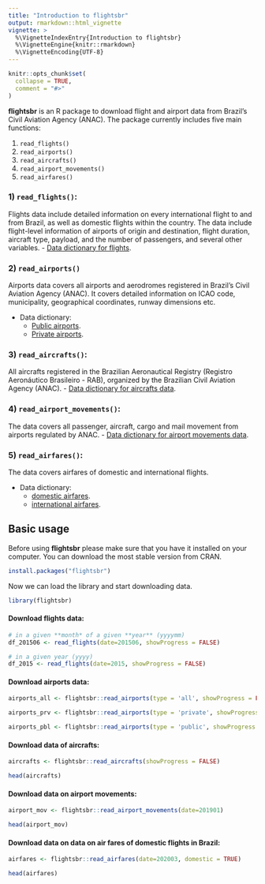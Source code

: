 ```yaml
---
title: "Introduction to flightsbr"
output: rmarkdown::html_vignette
vignette: >
  %\VignetteIndexEntry{Introduction to flightsbr}
  %\VignetteEngine{knitr::rmarkdown}
  %\VignetteEncoding{UTF-8}
---
```


```r
knitr::opts_chunk$set(
  collapse = TRUE,
  comment = "#>"
)
```

**flightsbr** is an R package to download flight and airport data from Brazil’s Civil Aviation Agency (ANAC). The package currently includes five main functions:

1. `read_flights()`
2. `read_airports()`
3. `read_aircrafts()`
4. `read_airport_movements()`
5. `read_airfares()`

### 1) `read_flights()`:
Flights data include detailed information on every international flight to and from Brazil, as well as domestic flights within the country. The data include flight-level information of airports of origin and destination, flight duration, aircraft  type, payload, and the number of passengers, and several other variables. 
- [Data dictionary for flights](https://www.gov.br/anac/pt-br/assuntos/regulados/empresas-aereas/Instrucoes-para-a-elaboracao-e-apresentacao-das-demonstracoes-contabeis/descricao-de-variaveis).


### 2) `read_airports()`
Airports data covers all airports and aerodromes registered in Brazil’s Civil Aviation Agency (ANAC).  It covers detailed information on ICAO code, municipality, geographical coordinates, runway dimensions etc.

- Data dictionary: 
  - [Public airports](https://www.anac.gov.br/acesso-a-informacao/dados-abertos/areas-de-atuacao/aerodromos/lista-de-aerodromos-publicos-v2/70-lista-de-aerodromos-publicos-v2).
  - [Private airports](https://www.anac.gov.br/acesso-a-informacao/dados-abertos/areas-de-atuacao/aerodromos/lista-de-aerodromos-privados-v2).

### 3) `read_aircrafts()`:
All aircrafts registered in the Brazilian Aeronautical Registry (Registro Aeronáutico Brasileiro - RAB), organized by the Brazilian Civil Aviation Agency (ANAC).
- [Data dictionary for aircrafts data](https://www.anac.gov.br/acesso-a-informacao/dados-abertos/areas-de-atuacao/aeronaves/registro-aeronautico-brasileiro/5-registro-aeronautico-brasileiro).


### 4) `read_airport_movements()`:
The data covers all passenger, aircraft, cargo and mail movement from airports regulated by ANAC.
- [Data dictionary for airport movements data](https://www.anac.gov.br/acesso-a-informacao/dados-abertos/areas-de-atuacao/operador-aeroportuario/operador-aeroportuario-dados-de-movimentacao-aeroportuaria/metadados-do-conjunto-de-dados-dados-de-movimentacao-aeroportuaria).



### 5) `read_airfares()`:
The data covers airfares of domestic and international flights.

- Data dictionary: 
  - [domestic airfares](https://www.anac.gov.br/acesso-a-informacao/dados-abertos/areas-de-atuacao/voos-e-operacoes-aereas/tarifas-aereas-domesticas/46-tarifas-aereas-domesticas).
  - [international airfares](https://www.gov.br/anac/pt-br/assuntos/dados-e-estatisticas/microdados-de-tarifas-aereas-comercializadas).



## Basic usage

Before using **flightsbr** please make sure that you have it installed on your computer. You can download the most stable version from CRAN.

```r
install.packages("flightsbr")
```

Now we can load the library and start downloading data.

```r
library(flightsbr)
```

#### Download flights data:

```r
# in a given **month* of a given **year** (yyyymm)
df_201506 <- read_flights(date=201506, showProgress = FALSE)

# in a given year (yyyy)
df_2015 <- read_flights(date=2015, showProgress = FALSE)

```

#### Download airports data:

```r
airports_all <- flightsbr::read_airports(type = 'all', showProgress = FALSE)

airports_prv <- flightsbr::read_airports(type = 'private', showProgress = FALSE)

airports_pbl <- flightsbr::read_airports(type = 'public', showProgress = FALSE)


```


#### Download data of aircrafts:

```r
aircrafts <- flightsbr::read_aircrafts(showProgress = FALSE)

head(aircrafts)
```



#### Download data on airport movements:

```r
airport_mov <- flightsbr::read_airport_movements(date=201901)

head(airport_mov)
```



#### Download data on data on air fares of domestic flights in Brazil:

```r
airfares <- flightsbr::read_airfares(date=202003, domestic = TRUE)

head(airfares)
```

